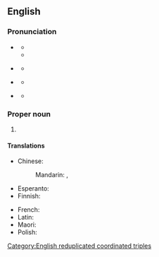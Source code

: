 {{alwwso|www}}

==English==
===Pronunciation===
{{Wikipedia|Pronunciation of "www"}}
* {{a|US|UK}} {{IPA|/ˈdʌb.əl.juː ˈdʌb.əl.juː ˈdʌb.əl.juː/|lang=en}}
** {{audio|En-uk-WWW.ogg|Audio (UK)|lang=en}}
** {{audio|en-us-www-1.ogg|Audio (US)|lang=en}}
* {{a|Southern US}} {{IPA|/ˈdʌb.jə ˈdʌb.jə ˈdʌb.jə/|lang=en}}
**{{audio|en-us-www-2.ogg|Audio (Southern US)|lang=en}}
*{{a|GenAm}} {{IPA|/ˈdʌb ˈdʌb ˈdʌb/|lang=en|qual1=variant or rapid}} 
**{{audio|en-US-dub dub dub.ogg|Audio (US)|lang=en}}
*{{a|UK}} {{IPA|[dʌɥʊ̆dʌɥʊ̆dʌbˡju]|lang=en|qual1=variant or rapid}} 
**{{audio|En-uk-dubydubydublyoo.ogg|Audio (UK)|lang=en}}

===Proper noun===
{{en-proper noun}}

# {{initialism of|World Wide Web|lang=en}}

====Translations====
{{trans-top|World Wide Web (abbreviation)}}
* Chinese:
*: Mandarin: {{t+|cmn|萬維網|sc=Hani}}, {{t+|cmn|万维网|tr=wànwéiwǎng|sc=Hani}}
* Esperanto: {{t|eo|TTT}}
* Finnish: {{t|fi|www}}
{{trans-mid}}
* French: {{t+|fr|WWW|m}}
* Latin: {{t|la|TTT}}
* Maori: {{t|mi|TAW (Tukutuku Ao Whānui)}}
* Polish: {{t+|pl|WWW|m}}
{{trans-bottom}}

[[Category:English reduplicated coordinated triples]]